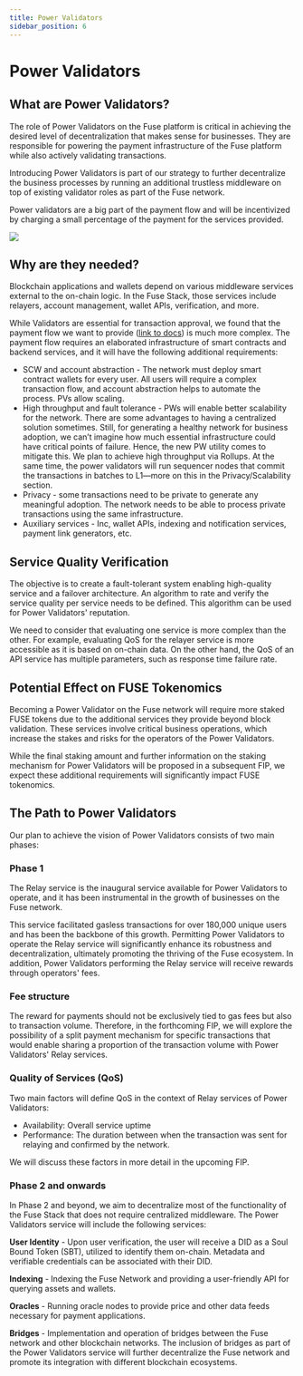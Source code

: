 ```yaml
---
title: Power Validators
sidebar_position: 6
---
```


# Power Validators

## What are Power Validators?

The role of Power Validators on the Fuse platform is critical in achieving the desired level of decentralization that makes sense for businesses. They are responsible for powering the payment infrastructure of the Fuse platform while also actively validating transactions.

Introducing Power Validators is part of our strategy to further decentralize the business processes by running an additional trustless middleware on top of existing validator roles as part of the Fuse network.

Power validators are a big part of the payment flow and will be incentivized by charging a small percentage of the payment for the services provided.

![](/img/Group2cobgbggbbpy.png)![]()

## Why are they needed?

Blockchain applications and wallets depend on various middleware services external to the on-chain logic. In the Fuse Stack, those services include relayers, account management, wallet APIs, verification, and more.

While Validators are essential for transaction approval, we found that the payment flow we want to provide ([link to docs](https://app.gitbook.com/o/-LdmeTBjede0-BcSd0W0/s/goUiB6chXvy8iVhpHHNd/~/changes/128/basics/fuse-v2-next-chapter/payment-flow)) is much more complex. The payment flow requires an elaborated infrastructure of smart contracts and backend services, and it will have the following additional requirements:

* SCW and account abstraction - The network must deploy smart contract wallets for every user. All users will require a complex transaction flow, and account abstraction helps to automate the process. PVs allow scaling.
* High throughput and fault tolerance - PWs will enable better scalability for the network. There are some advantages to having a centralized solution sometimes. Still, for generating a healthy network for business adoption, we can’t imagine how much essential infrastructure could have critical points of failure. Hence, the new PW utility comes to mitigate this. We plan to achieve high throughput via Rollups. At the same time, the power validators will run sequencer nodes that commit the transactions in batches to L1—more on this in the Privacy/Scalability section.
* Privacy - some transactions need to be private to generate any meaningful adoption. The network needs to be able to process private transactions using the same infrastructure.
* Auxiliary services - Inc, wallet APIs, indexing and notification services, payment link generators, etc.

## Service Quality Verification

The objective is to create a fault-tolerant system enabling high-quality service and a failover architecture. An algorithm to rate and verify the service quality per service needs to be defined. This algorithm can be used for Power Validators' reputation.

We need to consider that evaluating one service is more complex than the other. For example, evaluating QoS for the relayer service is more accessible as it is based on on-chain data. On the other hand, the QoS of an API service has multiple parameters, such as response time failure rate.

## Potential Effect on FUSE Tokenomics

Becoming a Power Validator on the Fuse network will require more staked FUSE tokens due to the additional services they provide beyond block validation. These services involve critical business operations, which increase the stakes and risks for the operators of the Power Validators.

While the final staking amount and further information on the staking mechanism for Power Validators will be proposed in a subsequent FIP, we expect these additional requirements will significantly impact FUSE tokenomics.

## The Path to Power Validators

Our plan to achieve the vision of Power Validators consists of two main phases:

### **Phase 1**

The Relay service is the inaugural service available for Power Validators to operate, and it has been instrumental in the growth of businesses on the Fuse network.

This service facilitated gasless transactions for over 180,000 unique users and has been the backbone of this growth. Permitting Power Validators to operate the Relay service will significantly enhance its robustness and decentralization, ultimately promoting the thriving of the Fuse ecosystem. In addition, Power Validators performing the Relay service will receive rewards through operators' fees.

### **Fee structure**

The reward for payments should not be exclusively tied to gas fees but also to transaction volume. Therefore, in the forthcoming FIP, we will explore the possibility of a split payment mechanism for specific transactions that would enable sharing a proportion of the transaction volume with Power Validators' Relay services.

### **Quality of Services (QoS)**

Two main factors will define QoS in the context of Relay services of Power Validators:

* Availability: Overall service uptime
* Performance: The duration between when the transaction was sent for relaying and confirmed by the network.

We will discuss these factors in more detail in the upcoming FIP.

### **Phase 2 and onwards**

In Phase 2 and beyond, we aim to decentralize most of the functionality of the Fuse Stack that does not require centralized middleware. The Power Validators service will include the following services:

**User Identity** - Upon user verification, the user will receive a DID as a Soul Bound Token (SBT), utilized to identify them on-chain. Metadata and verifiable credentials can be associated with their DID.

**Indexing** - Indexing the Fuse Network and providing a user-friendly API for querying assets and wallets.

**Oracles** - Running oracle nodes to provide price and other data feeds necessary for payment applications.

**Bridges** - Implementation and operation of bridges between the Fuse network and other blockchain networks. The inclusion of bridges as part of the Power Validators service will further decentralize the Fuse network and promote its integration with different blockchain ecosystems.
